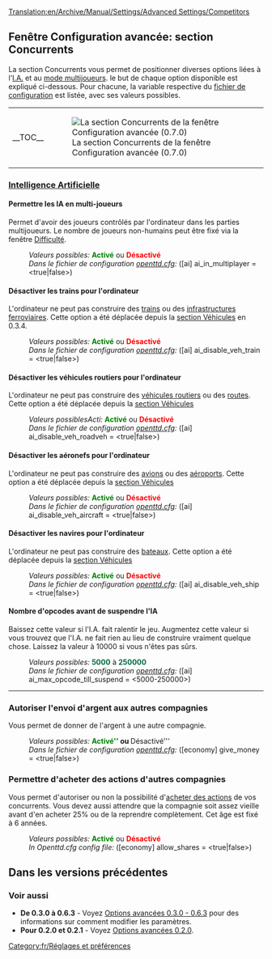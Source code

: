[[Translation:en/Archive/Manual/Settings/Advanced Settings/Competitors]]
{{fr/Options Avancées}}

==Fenêtre Configuration avancée: section Concurrents==
La section Concurrents vous permet de positionner diverses options liées à l'[[fr/Intelligence artificielle|I.A.]] et au [[fr/Manual/Multijoueurs|mode multijoueurs]]. le but de chaque option disponible est expliqué ci-dessous. Pour chacune, la variable respective du [[fr/openttd.cfg|fichier de configuration]] est listée, avec ses valeurs possibles.
{| align="center"
|- valign="top"
|__TOC__
|[[File:fr/Advset competitors.png|frame|left|La section Concurrents de la fenêtre Configuration avancée (0.7.0)]]
|}

===<u>Intelligence Artificielle</u>===
====Permettre les IA en multi-joueurs====
{{fr/Disponibilité|0.4|align="right"|texte=(depuis 0.4.5)}}
Permet d'avoir des joueurs contrôlés par l'ordinateur dans les parties multijoueurs. Le nombre de joueurs non-humains peut être fixé via la fenêtre [[fr/Archive/Manual/Settings/Difficulté|Difficulté]].
:''Valeurs possibles:'' <span style="color:green">'''Activé'''</span> ou <span style="color:red">'''Désactivé'''</span>
:''Dans le fichier de configuration [[fr/openttd.cfg|openttd.cfg]]:'' ([ai] ai_in_multiplayer = <true|false>)

====Désactiver les trains pour l'ordinateur====
{{fr/Disponibilité|Old|align="right"|texte=(depuis 0.3.2)}}
L'ordinateur ne peut pas construire des [[fr/Manual/Base Set/Vehicles/Trains|trains]] ou des [[fr/Manual/Construction Ferroviaire|infrastructures ferroviaires]].
Cette option a été déplacée depuis la [[fr/Options avancées 0.3.0 - 0.6.3/Véhicules#Désactiver les trains pour l'ordinateur|section Véhicules]] en 0.3.4.
:''Valeurs possibles:'' <span style="color:green">'''Activé'''</span> ou <span style="color:red">'''Désactivé'''</span>
:''Dans le fichier de configuration [[fr/openttd.cfg|openttd.cfg]]:'' ([ai] ai_disable_veh_train = <true|false>)

====Désactiver les véhicules routiers pour l'ordinateur====
{{fr/Disponibilité|Old|align="right"|texte=(depuis 0.3.2)}}
L'ordinateur ne peut pas construire des [[fr/Manual/Base Set/Vehicles/Véhicules Routiers|véhicules routiers]] ou des [[fr/Manual/Construction Routière|routes]]. Cette option a été déplacée depuis la [[fr/Options avancées 0.3.0 - 0.6.3/Véhicules#Désactiver les véhicules routiers pour l'ordinateur|section Véhicules]]
:''Valeurs possiblesActi:'' <span style="color:green">'''Activé'''</span> ou <span style="color:red">'''Désactivé'''</span>
:''Dans le fichier de configuration [[fr/openttd.cfg|openttd.cfg]]:'' ([ai] ai_disable_veh_roadveh = <true|false>)

====Désactiver les aéronefs pour l'ordinateur====
{{fr/Disponibilité|Old|align="right"|texte=(depuis 0.3.2)}}
L'ordinateur ne peut pas construire des [[fr/Manual/Base Set/Vehicles/Avions|avions]] ou des [[fr/Manual/Aéroports|aéroports]]. Cette option a été déplacée depuis la [[fr/Options avancées 0.3.0 - 0.6.3/Véhicules#Désactiver les aéronefs pour l'ordinateur|section Véhicules]]
:''Valeurs possibles:'' <span style="color:green">'''Activé'''</span> ou <span style="color:red">'''Désactivé'''</span>
:''Dans le fichier de configuration [[fr/openttd.cfg|openttd.cfg]]:'' ([ai] ai_disable_veh_aircraft = <true|false>)

====Désactiver les navires pour l'ordinateur====
{{fr/Disponibilité|Old|align="right"|texte=(depuis 0.3.2)}}
L'ordinateur ne peut pas construire des [[fr/Manual/Base Set/Vehicles/Bateaux|bateaux]]. Cette option a été déplacée depuis la [[fr/Options avancées 0.3.0 - 0.6.3/Véhicules#Désactiver les navires pour l'ordinateur|section Véhicules]]
:''Valeurs possibles:'' <span style="color:green">'''Activé'''</span> ou <span style="color:red">'''Désactivé'''</span>
:''Dans le fichier de configuration [[fr/openttd.cfg|openttd.cfg]]:'' ([ai] ai_disable_veh_ship = <true|false>)

====Nombre d'opcodes avant de suspendre l'IA====
{{fr/Disponibilité|0.7|align="right"|texte=(depuis 0.7.0)}}
Baissez cette valeur si l'I.A. fait ralentir le jeu. Augmentez cette valeur si vous trouvez que l'I.A. ne fait rien au lieu de construire vraiment quelque chose. Laissez la valeur à 10000 si vous n'êtes pas sûrs.
:''Valeurs possibles:'' <span style="color:#00693E">'''5000'''</span> à <span style="color:#00693E">'''250000'''</span>
:''Dans le fichier de configuration [[fr/openttd.cfg|openttd.cfg]]:'' ([ai] ai_max_opcode_till_suspend = <5000-250000>)
{{en/-}}
----

===Autoriser l'envoi d'argent aux autres compagnies===
{{fr/Disponibilité|0.7|align="right"|texte=(depuis 0.7.0)}}
Vous permet de donner de l'argent à une autre compagnie.
:''Valeurs possibles:'' <span style="color:green">'''Activé''</span> ou <span style="color:red">'''Désactivé'''</span>
:''Dans le fichier de configuration [[fr/openttd.cfg|openttd.cfg]]:'' ([economy] give_money = <true|false>)
{{en/-}}
===Permettre d'acheter des actions d'autres compagnies===
{{fr/Disponibilité|0.7|align="right"|texte=(depuis 0.7.0)}}
Vous permet d'autoriser ou non la possibilité d'[[fr/Manual/Économie#Actions|acheter des actions]] de vos concurrents. Vous devez aussi attendre que la compagnie soit assez vieille avant d'en  acheter 25% ou de la reprendre complètement. Cet âge est fixé à 6 années.
:''Valeurs possibles:'' <span style="color:green">'''Activé'''</span> ou <span style="color:red">'''Désactivé'''</span>
:''In Openttd.cfg config file:'' ([economy] allow_shares = <true|false>)
{{en/-}}

==Dans les versions précédentes==
===Voir aussi===
*'''De 0.3.0 à 0.6.3''' - Voyez [[fr/Archive/Manual/Settings/Options avancées 0.3.0 - 0.6.3|Options avancées 0.3.0 - 0.6.3]] pour des informations sur comment modifier les paramètres.
*'''Pour 0.2.0 et 0.2.1''' - Voyez [[fr/Options avancées 0.2.0|Options avancées 0.2.0]].

[[Category:fr/Réglages et préférences]]